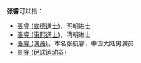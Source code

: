 '''张睿'''可以指：
*[[張睿_(宣德進士)|張睿 (宣德進士)]]，明朝进士
*[[張睿_(康熙進士)|張睿 (康熙進士)]]，清朝进士
*[[張睿_(演員)|張睿 (演員)]]，本名张航睿，中国大陆男演员
*[[张睿_(足球运动员)|张睿 (足球运动员)]]

{{消歧义|R睿|cat=二字张姓人名消歧义}}